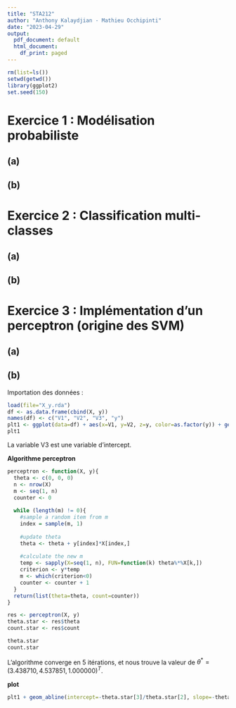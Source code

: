 ```yaml
---
title: "STA212"
author: "Anthony Kalaydjian - Mathieu Occhipinti"
date: "2023-04-29"
output:
  pdf_document: default
  html_document:
    df_print: paged
---
```



```r
rm(list=ls())
setwd(getwd())
library(ggplot2)
set.seed(150)
```


# Exercice 1 : Modélisation probabiliste

## (a)

## (b)


# Exercice 2 : Classification multi-classes 

## (a)

## (b)


# Exercice 3 : Implémentation d'un perceptron (origine des SVM)

## (a)

## (b)

Importation des données :
```r
load(file="X_y.rda")
df <- as.data.frame(cbind(X, y))
names(df) <- c("V1", "V2", "V3", "y")
plt1 <- ggplot(data=df) + aes(x=V1, y=V2, z=y, color=as.factor(y)) + geom_point()
plt1
```

La variable V3 est une variable d'intercept.


**Algorithme perceptron**
```r
perceptron <- function(X, y){
  theta <- c(0, 0, 0)
  n <- nrow(X)
  m <- seq(1, n)
  counter <- 0
  
  while (length(m) != 0){
    #sample a random item from m
    index = sample(m, 1)
    
    #update theta
    theta <- theta + y[index]*X[index,]
    
    #calculate the new m
    temp <- sapply(X=seq(1, n), FUN=function(k) theta%*%X[k,])
    criterion <- y*temp
    m <- which(criterion<0)
    counter <- counter + 1
  }
  return(list(theta=theta, count=counter))
}

res <- perceptron(X, y)
theta.star <- res$theta
count.star <- res$count

theta.star
count.star
```
L'algorithme converge en 5 itérations, et nous trouve la valeur de $\theta^* = (3.438710, 4.537851, 1.000000)^T$.


**plot**
```r
plt1 + geom_abline(intercept=-theta.star[3]/theta.star[2], slope=-theta.star[1]/theta.star[2])
```


